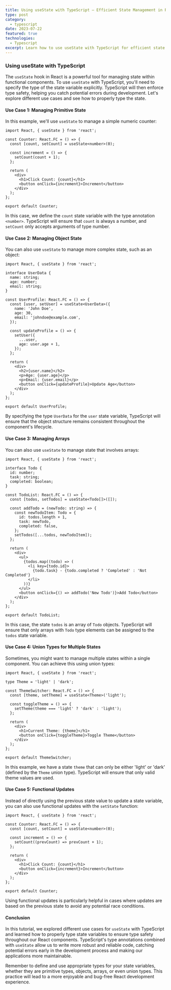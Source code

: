 ```yaml
---
title: Using useState with TypeScript — Efficient State Management in React
type: post
category:
  - typescript
date: 2023-07-22
featured: true
technologies:
  - Typescript
excerpt: Learn how to use useState with TypeScript for efficient state management in React, ensuring type safety and better code reliability.
---
```


### Using useState with TypeScript

The `useState` hook in React is a powerful tool for managing state within functional components. To use `useState` with TypeScript, you'll need to specify the type of the state variable explicitly. TypeScript will then enforce type safety, helping you catch potential errors during development. Let's explore different use cases and see how to properly type the state.

#### Use Case 1: Managing Primitive State

In this example, we'll use `useState` to manage a simple numeric counter:

```tsx
import React, { useState } from 'react';

const Counter: React.FC = () => {
  const [count, setCount] = useState<number>(0);

  const increment = () => {
    setCount(count + 1);
  };

  return (
    <div>
      <h1>Click Count: {count}</h1>
      <button onClick={increment}>Increment</button>
    </div>
  );
};

export default Counter;
```

In this case, we define the `count` state variable with the type annotation `<number>`. TypeScript will ensure that `count` is always a number, and `setCount` only accepts arguments of type number.

#### Use Case 2: Managing Object State

You can also use `useState` to manage more complex state, such as an object:

```tsx
import React, { useState } from 'react';

interface UserData {
  name: string;
  age: number;
  email: string;
}

const UserProfile: React.FC = () => {
  const [user, setUser] = useState<UserData>({
    name: 'John Doe',
    age: 30,
    email: 'johndoe@example.com',
  });

  const updateProfile = () => {
    setUser({
      ...user,
      age: user.age + 1,
    });
  };

  return (
    <div>
      <h2>{user.name}</h2>
      <p>Age: {user.age}</p>
      <p>Email: {user.email}</p>
      <button onClick={updateProfile}>Update Age</button>
    </div>
  );
};

export default UserProfile;
```

By specifying the type `UserData` for the `user` state variable, TypeScript will ensure that the object structure remains consistent throughout the component's lifecycle.

#### Use Case 3: Managing Arrays

You can also use `useState` to manage state that involves arrays:

```tsx
import React, { useState } from 'react';

interface Todo {
  id: number;
  task: string;
  completed: boolean;
}

const TodoList: React.FC = () => {
  const [todos, setTodos] = useState<Todo[]>([]);

  const addTodo = (newTodo: string) => {
    const newTodoItem: Todo = {
      id: todos.length + 1,
      task: newTodo,
      completed: false,
    };
    setTodos([...todos, newTodoItem]);
  };

  return (
    <div>
      <ul>
        {todos.map((todo) => (
          <li key={todo.id}>
            {todo.task} - {todo.completed ? 'Completed' : 'Not Completed'}
          </li>
        ))}
      </ul>
      <button onClick={() => addTodo('New Todo')}>Add Todo</button>
    </div>
  );
};

export default TodoList;
```

In this case, the state `todos` is an array of `Todo` objects. TypeScript will ensure that only arrays with `Todo` type elements can be assigned to the `todos` state variable.

#### Use Case 4: Union Types for Multiple States

Sometimes, you might want to manage multiple states within a single component. You can achieve this using union types:

```tsx
import React, { useState } from 'react';

type Theme = 'light' | 'dark';

const ThemeSwitcher: React.FC = () => {
  const [theme, setTheme] = useState<Theme>('light');

  const toggleTheme = () => {
    setTheme(theme === 'light' ? 'dark' : 'light');
  };

  return (
    <div>
      <h1>Current Theme: {theme}</h1>
      <button onClick={toggleTheme}>Toggle Theme</button>
    </div>
  );
};

export default ThemeSwitcher;
```

In this example, we have a state `theme` that can only be either 'light' or 'dark' (defined by the `Theme` union type). TypeScript will ensure that only valid theme values are used.

#### Use Case 5: Functional Updates

Instead of directly using the previous state value to update a state variable, you can also use functional updates with the `setState` function:

```tsx
import React, { useState } from 'react';

const Counter: React.FC = () => {
  const [count, setCount] = useState<number>(0);

  const increment = () => {
    setCount((prevCount) => prevCount + 1);
  };

  return (
    <div>
      <h1>Click Count: {count}</h1>
      <button onClick={increment}>Increment</button>
    </div>
  );
};

export default Counter;
```

Using functional updates is particularly helpful in cases where updates are based on the previous state to avoid any potential race conditions.

#### Conclusion

In this tutorial, we explored different use cases for `useState` with TypeScript and learned how to properly type state variables to ensure type safety throughout our React components. TypeScript's type annotations combined with `useState` allow us to write more robust and reliable code, catching potential errors early in the development process and making our applications more maintainable.

Remember to define and use appropriate types for your state variables, whether they are primitive types, objects, arrays, or even union types. This practice will lead to a more enjoyable and bug-free React development experience.

